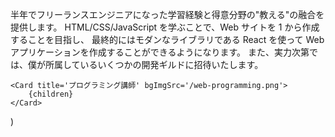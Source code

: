 
半年でフリーランスエンジニアになった学習経験と得意分野の"教える"の融合を提供します。
HTML/CSS/JavaScript を学ぶことで、Web サイトを 1 から作成することを目指し、
最終的にはモダンなライブラリである React を使って Web アプリケーションを作成することができるようになります。
また、実力次第では、僕が所属しているいくつかの開発ギルドに招待いたします。

	<Card title='プログラミング講師' bgImgSrc='/web-programming.png'>
		{children}
	</Card>
)
